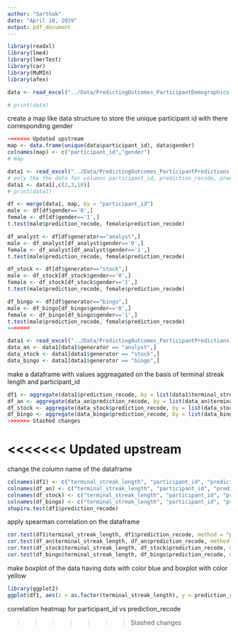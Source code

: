 ```yaml
---
author: "Sarthak"
date: "April 10, 2019"
output: pdf_document
---
```

<!-- load the data -->
```r
library(readxl)
library(lme4)
library(lmerTest)
library(car)
library(MuMIn)
library(afex)
```

```r
data <- read_excel("../Data/PredictingOutcomes_ParticipantDemographics.xlsx", sheet = "Study 1A")

# print(data)
```

create a map like data structure to store the unique participant id with there corresponding gender
```r
<<<<<<< Updated upstream
map <- data.frame(unique(data$participant_id), data$gender)
colnames(map) <- c("participant_id","gender")
# map
```

```r
data1 <- read_excel("../Data/PredictingOutcomes_ParticipantPredictions.xlsx", sheet = "Study 1A")
# only tke the data for columns participant_id, prediction_recode, prediction_recode
data1 <- data1[,c(2,3,10)]
# print(data1)
```

```r

df <- merge(data1, map, by = "participant_id")
male <- df[df$gender=='0',]
female <- df[df$gender=='1',]
t.test(male$prediction_recode, female$prediction_recode)
```
    
```r
df_analyst <- df[df$generator=="analyst",]
male <- df_analyst[df_analyst$gender=='0',]
female <- df_analyst[df_analyst$gender=='1',]
t.test(male$prediction_recode, female$prediction_recode)
```

```r
df_stock <- df[df$generator=="stock",]
male <- df_stock[df_stock$gender=='0',]
female <- df_stock[df_stock$gender=='1',]
t.test(male$prediction_recode, female$prediction_recode)
```

```r
df_bingo <- df[df$generator=="bingo",]
male <- df_bingo[df_bingo$gender=='0',]
female <- df_bingo[df_bingo$gender=='1',]
t.test(male$prediction_recode, female$prediction_recode)
=======

data1 <- read_excel("../Data/PredictingOutcomes_ParticipantPredictions.xlsx", sheet = "Study 1A")
data_an <- data1[data1$generator == "analyst",]
data_stock <- data1[data1$generator == "stock",]
data_bingo <- data1[data1$generator == "bingo",]
```
make a dataframe with values aggreagated on the basis of terminal streak length and participant_id
```r
df1 <- aggregate(data1$prediction_recode, by = list(data1$terminal_streak_length, data1$participant_id), FUN = mean)
df_an <- aggregate(data_an$prediction_recode, by = list(data_an$terminal_streak_length,data_an$participant_id), FUN = mean)
df_stock <- aggregate(data_stock$prediction_recode, by = list(data_stock$terminal_streak_length,data_stock$participant_id), FUN = mean)
df_bingo <- aggregate(data_bingo$prediction_recode, by = list(data_bingo$terminal_streak_length,data_bingo$participant_id), FUN = mean)
>>>>>>> Stashed changes
```



<<<<<<< Updated upstream
=======
change the column name of the dataframe
```r
colnames(df1) <- c("terminal_streak_length", "participant_id", "prediction_recode")
colnames(df_an) <- c("terminal_streak_length", "participant_id", "prediction_recode")
colnames(df_stock) <- c("terminal_streak_length", "participant_id", "prediction_recode")
colnames(df_bingo) <- c("terminal_streak_length", "participant_id", "prediction_recode")
shapiro.test(df1$prediction_recode)
```

apply spearman correlation on the dataframe
```r
cor.test(df1$terminal_streak_length, df1$prediction_recode, method = "pearson")
cor.test(df_an$terminal_streak_length, df_an$prediction_recode, method = "pearson")
cor.test(df_stock$terminal_streak_length, df_stock$prediction_recode, method = "pearson")
cor.test(df_bingo$terminal_streak_length, df_bingo$prediction_recode, method = "pearson")
```



make boxplot of the data having dots with color blue and boxplot with color yellow
```r
library(ggplot2)
ggplot(df1, aes(x = as.factor(terminal_streak_length), y = prediction_recode)) + geom_boxplot() +geom_point(aes(color = "red")) 
```

correlation heatmap for participant_id vs prediction_recode

>>>>>>> Stashed changes


